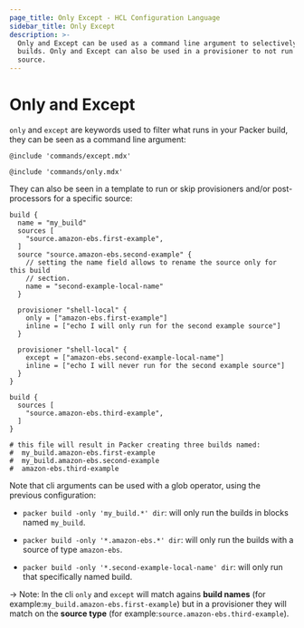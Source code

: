 ```yaml
---
page_title: Only Except - HCL Configuration Language
sidebar_title: Only Except
description: >-
  Only and Except can be used as a command line argument to selectively run
  builds. Only and Except can also be used in a provisioner to not run it for a
  source.
---
```


# Only and Except

`only` and `except` are keywords used to filter what runs in your Packer build,
they can be seen as a command line argument:

`@include 'commands/except.mdx'`

`@include 'commands/only.mdx'`

They can also be seen in a template to run or skip provisioners and/or
post-processors for a specific source:

```hcl
build {
  name = "my_build"
  sources [
    "source.amazon-ebs.first-example",
  ]
  source "source.amazon-ebs.second-example" {
    // setting the name field allows to rename the source only for this build
    // section.
    name = "second-example-local-name"
  }

  provisioner "shell-local" {
    only = ["amazon-ebs.first-example"]
    inline = ["echo I will only run for the second example source"]
  }

  provisioner "shell-local" {
    except = ["amazon-ebs.second-example-local-name"]
    inline = ["echo I will never run for the second example source"]
  }
}

build {
  sources [
    "source.amazon-ebs.third-example",
  ]
}

# this file will result in Packer creating three builds named:
#  my_build.amazon-ebs.first-example
#  my_build.amazon-ebs.second-example
#  amazon-ebs.third-example
```

Note that cli arguments can be used with a glob operator, using the previous
configuration:

- `packer build -only 'my_build.*' dir`: will only run the builds in blocks
  named `my_build`.

- `packer build -only '*.amazon-ebs.*' dir`: will only run the builds with a
  source of type `amazon-ebs`.

- `packer build -only '*.second-example-local-name' dir`: will only run that
  specifically named build.

-> Note: In the cli `only` and `except` will match agains **build names** (for
example:`my_build.amazon-ebs.first-example`) but in a provisioner they will
match on the **source type** (for example:`source.amazon-ebs.third-example`).
